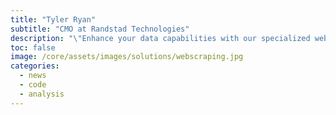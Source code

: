 ```yaml
---
title: "Tyler Ryan"
subtitle: "CMO at Randstad Technologies"
description: "\"Enhance your data capabilities with our specialized web scraping services, tailored for efficient data extraction, smooth automation, and real-time content discovery to elevate your decision-making processes.\""
toc: false
image: /core/assets/images/solutions/webscraping.jpg
categories:
  - news
  - code
  - analysis
---
```

